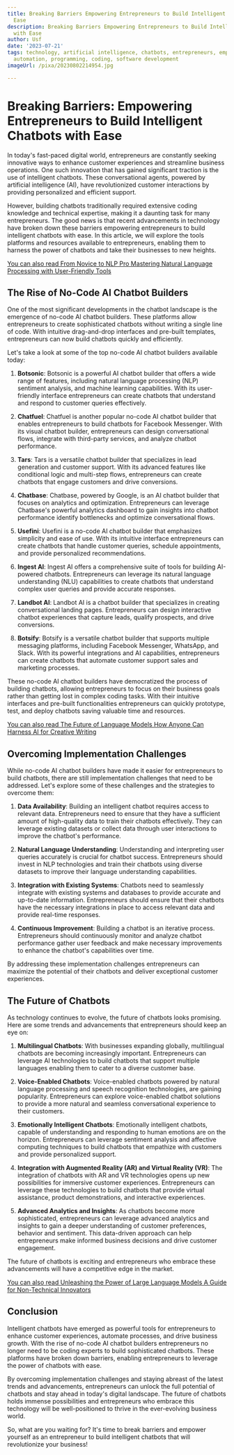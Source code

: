 ```yaml
---
title: Breaking Barriers Empowering Entrepreneurs to Build Intelligent Chatbots with
  Ease
description: Breaking Barriers Empowering Entrepreneurs to Build Intelligent Chatbots
  with Ease
author: Usf
date: '2023-07-21'
tags: technology, artificial intelligence, chatbots, entrepreneurs, empowerment, innovation,
  automation, programming, coding, software development
imageUrl: /pixa/20230802214954.jpg

---
```

# Breaking  Barriers: Empowering Entrepreneurs to Build Intelligent  Chatbots with Ease

In today's  fast-paced digital world, entrepreneurs are constantly seeking innovative ways to enhance customer experiences and streamline business operations.  One such  innovation that has gained significant traction is the use of intelligent chatbots. These conversational agents, powered by  artificial intelligence (AI), have revolutionized customer interactions by providing personalized  and efficient  support.

However, building chatbots traditionally required extensive coding  knowledge and technical expertise,  making it a daunting task for many entrepreneurs. The good news is  that recent advancements  in technology have  broken  down these barriers empowering entrepreneurs to build intelligent chatbots with ease. In this article, we will explore the tools platforms and resources available to entrepreneurs, enabling them to harness the power of chatbots and take their businesses to new heights.

[You  can also read  From Novice to NLP Pro Mastering Natural Language Processing with User-Friendly Tools](From%20Novice%20to%20NLP%20Pro%20Mastering%20Natural%20Language%20Processing%20with%20User-Friendly%20Tools)


## The Rise of No-Code AI Chatbot Builders

One  of the most significant  developments in  the chatbot landscape is the emergence of no-code AI  chatbot  builders. These platforms  allow entrepreneurs to create  sophisticated chatbots without writing a single line of code.  With intuitive drag-and-drop interfaces and pre-built templates, entrepreneurs can now build chatbots quickly and  efficiently.

Let's take a  look at some of the top no-code  AI chatbot builders available today:

1. **Botsonic**: Botsonic  is a powerful AI  chatbot builder that offers a wide range of features, including natural language processing (NLP) sentiment analysis, and machine learning capabilities. With its user-friendly interface entrepreneurs can create chatbots that understand and respond to customer queries effectively.

2. **Chatfuel**: Chatfuel  is another popular no-code AI chatbot  builder that enables entrepreneurs to build chatbots for Facebook Messenger. With its visual chatbot builder, entrepreneurs can design conversational flows, integrate with third-party services, and analyze chatbot performance.

3. **Tars**:  Tars is a versatile chatbot builder that specializes in lead generation and customer support. With its advanced features like conditional logic and multi-step flows, entrepreneurs can create chatbots that engage customers and drive conversions.

4. **Chatbase**:  Chatbase, powered by  Google, is an  AI  chatbot builder that  focuses on analytics and optimization. Entrepreneurs can leverage Chatbase's powerful analytics dashboard  to gain insights into chatbot  performance identify bottlenecks and optimize conversational flows.

5. **Usefini**: Usefini is a no-code AI chatbot builder that emphasizes simplicity and ease of use. With its intuitive interface entrepreneurs can  create chatbots that handle customer queries, schedule  appointments, and provide personalized recommendations.

6. **Ingest AI**:  Ingest AI  offers a comprehensive suite  of tools for building AI-powered chatbots. Entrepreneurs can leverage its natural language understanding (NLU) capabilities to create chatbots that understand complex user queries and provide accurate responses.

7. **Landbot  AI**: Landbot AI is a chatbot builder that  specializes in  creating  conversational landing  pages. Entrepreneurs can  design interactive chatbot experiences that capture leads, qualify prospects, and drive conversions.

8. **Botsify**: Botsify is a versatile chatbot builder  that supports multiple messaging platforms, including Facebook Messenger, WhatsApp, and Slack. With its powerful integrations and AI  capabilities, entrepreneurs can create chatbots that automate customer support sales  and marketing processes.

These no-code  AI chatbot builders have democratized the process of building chatbots, allowing entrepreneurs to focus  on their business goals rather than getting  lost in complex coding tasks. With their intuitive interfaces and pre-built functionalities entrepreneurs can quickly prototype, test, and deploy chatbots saving valuable time and resources.

[You can also read The Future of Language Models How Anyone Can Harness AI for Creative Writing](The%20Future%20of%20Language%20Models%20How%20Anyone%20Can%20Harness%20AI%20for%20Creative%20Writing)


## Overcoming  Implementation  Challenges

While no-code AI chatbot builders have made it easier for entrepreneurs to build chatbots, there  are still implementation challenges that need to be addressed. Let's explore  some  of these challenges and the strategies to overcome them:

1. **Data Availability**: Building an intelligent chatbot requires access to relevant data.  Entrepreneurs need to ensure that they have a sufficient amount of high-quality data to train their chatbots effectively. They can leverage existing datasets or collect data  through user  interactions to improve the chatbot's performance.

2. **Natural Language Understanding**: Understanding and interpreting user queries accurately is  crucial for chatbot success. Entrepreneurs should invest in NLP technologies and train their chatbots  using diverse  datasets  to improve their language understanding capabilities.

3. **Integration with Existing Systems**: Chatbots need  to seamlessly integrate with  existing systems  and databases to provide  accurate and up-to-date information. Entrepreneurs should ensure that their chatbots have  the necessary integrations in place to access relevant data and provide real-time responses.

4. **Continuous Improvement**: Building a chatbot  is an iterative process. Entrepreneurs should continuously monitor and analyze chatbot performance gather user feedback  and make necessary improvements to enhance the chatbot's capabilities over time.

By addressing these  implementation  challenges entrepreneurs can maximize the potential of their chatbots and deliver exceptional customer experiences.

## The Future of Chatbots

As technology continues  to evolve, the future of chatbots looks promising. Here are some trends and advancements that entrepreneurs should keep an  eye on:

1. **Multilingual  Chatbots**: With businesses expanding globally, multilingual chatbots are becoming increasingly important. Entrepreneurs can  leverage AI technologies to build chatbots that support multiple languages enabling them to cater to a diverse customer base.

2. **Voice-Enabled  Chatbots**: Voice-enabled chatbots powered by natural language processing  and speech recognition technologies,  are gaining popularity. Entrepreneurs can explore voice-enabled chatbot solutions to provide a more natural and seamless conversational experience to their customers.

3. **Emotionally Intelligent Chatbots**: Emotionally intelligent chatbots, capable of understanding and responding to human emotions are on the horizon. Entrepreneurs can leverage sentiment analysis and affective computing techniques to build  chatbots that empathize  with customers and  provide personalized support.

4. **Integration with Augmented Reality (AR) and Virtual Reality (VR)**: The integration  of chatbots with AR  and VR technologies opens up new  possibilities for immersive customer experiences. Entrepreneurs can leverage  these technologies to  build chatbots that provide  virtual assistance, product demonstrations, and interactive experiences.

5.  **Advanced Analytics and Insights**: As chatbots become  more sophisticated, entrepreneurs can leverage advanced analytics  and insights to gain a deeper understanding of customer preferences, behavior and  sentiment. This data-driven approach can help entrepreneurs make informed business decisions and drive customer engagement.

The future of chatbots is  exciting and entrepreneurs who embrace  these advancements will have a competitive edge in the market.

[You  can also  read Unleashing the Power of Large Language Models A Guide for  Non-Technical Innovators](Unleashing%20the%20Power%20of%20Large%20Language%20Models%20A%20Guide%20for%20Non-Technical%20Innovators)


## Conclusion

Intelligent  chatbots have emerged  as powerful tools for entrepreneurs to enhance customer experiences, automate processes, and drive business growth. With the rise of no-code AI chatbot builders entrepreneurs  no longer  need to be  coding experts to build sophisticated chatbots. These platforms have broken down barriers, enabling entrepreneurs  to leverage the power of chatbots with ease.

By  overcoming implementation challenges and staying abreast of the latest trends and advancements, entrepreneurs can unlock the full potential of chatbots and stay ahead in today's digital landscape. The  future of chatbots  holds immense possibilities and  entrepreneurs who embrace this technology will be well-positioned to thrive in the ever-evolving business world.

So, what are you waiting for? It's time to  break barriers and empower  yourself as an entrepreneur to build intelligent chatbots that will revolutionize your business!